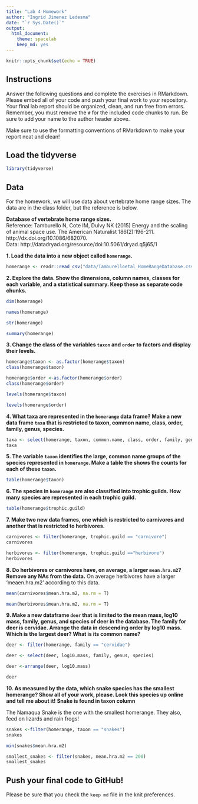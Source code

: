 ```yaml
---
title: "Lab 4 Homework"
author: "Ingrid Jimenez Ledesma"
date: "`r Sys.Date()`"
output:
  html_document: 
    theme: spacelab
    keep_md: yes
---
```


```r
knitr::opts_chunk$set(echo = TRUE)
```

## Instructions
Answer the following questions and complete the exercises in RMarkdown. Please embed all of your code and push your final work to your repository. Your final lab report should be organized, clean, and run free from errors. Remember, you must remove the `#` for the included code chunks to run. Be sure to add your name to the author header above.  

Make sure to use the formatting conventions of RMarkdown to make your report neat and clean!  

## Load the tidyverse
```r
library(tidyverse)
```

## Data
For the homework, we will use data about vertebrate home range sizes. The data are in the class folder, but the reference is below.  

**Database of vertebrate home range sizes.**  
Reference: Tamburello N, Cote IM, Dulvy NK (2015) Energy and the scaling of animal space use. The American Naturalist 186(2):196-211. http://dx.doi.org/10.1086/682070.  
Data: http://datadryad.org/resource/doi:10.5061/dryad.q5j65/1  

**1. Load the data into a new object called `homerange`.**

```r
homerange <- readr::read_csv("data/Tamburelloetal_HomeRangeDatabase.csv")
```


**2. Explore the data. Show the dimensions, column names, classes for each variable, and a statistical summary. Keep these as separate code chunks.**  
```r
dim(homerange)
```
```r
names(homerange)
```
```r
str(homerange)
```
```r
summary(homerange)
```

**3. Change the class of the variables `taxon` and `order` to factors and display their levels.**  
```r
homerange$taxon <- as.factor(homerange$taxon)
class(homerange$taxon)
```

```r
homerange$order <-as.factor(homerange$order)
class(homerange$order)
```

```r
levels(homerange$taxon)
```

```r
levels(homerange$order)
```

**4. What taxa are represented in the `homerange` data frame? Make a new data frame `taxa` that is restricted to taxon, common name, class, order, family, genus, species.**  
```r
taxa <- select(homerange, taxon, common.name, class, order, family, genus, species)
taxa
```


**5. The variable `taxon` identifies the large, common name groups of the species represented in `homerange`. Make a table the shows the counts for each of these `taxon`.**  
```r
table(homerange$taxon)
```


**6. The species in `homerange` are also classified into trophic guilds. How many species are represented in each trophic guild.**  
```r
table(homerange$trophic.guild)
```

**7. Make two new data frames, one which is restricted to carnivores and another that is restricted to herbivores.**  
```r
carnivores <- filter(homerange, trophic.guild == "carnivore")
carnivores
```
```r
herbivores <- filter(homerange, trophic.guild =="herbivore")
herbivores
```

**8. Do herbivores or carnivores have, on average, a larger `mean.hra.m2`? Remove any NAs from the data.** 
On average herbivores have a larger 'meaen.hra.m2' according to this data. 

```r
mean(carnivores$mean.hra.m2, na.rm = T)
```
```r
mean(herbivores$mean.hra.m2, na.rm = T)
```


**9. Make a new dataframe `deer` that is limited to the mean mass, log10 mass, family, genus, and species of deer in the database. The family for deer is cervidae. Arrange the data in descending order by log10 mass. Which is the largest deer? What is its common name?**  
```r
deer <- filter(homerange, family == "cervidae")
```


```r
deer <- select(deer, log10.mass, family, genus, species)
```


```r
deer <-arrange(deer, log10.mass)
```

```r
deer
```



**10. As measured by the data, which snake species has the smallest homerange? Show all of your work, please. Look this species up online and tell me about it!** **Snake is found in taxon column**  

The Namaqua Snake is the one with the smallest homerange. They also, feed on lizards and rain frogs!

```r
snakes <-filter(homerange, taxon == "snakes")
snakes
```
```r
min(snakes$mean.hra.m2)
```
```r
smallest_snakes <- filter(snakes, mean.hra.m2 == 200)
smallest_snakes
```

## Push your final code to GitHub!
Please be sure that you check the `keep md` file in the knit preferences.   